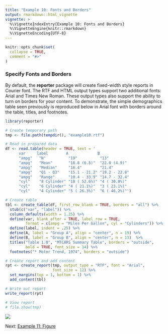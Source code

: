 ---
title: "Example 10: Fonts and Borders"
output: rmarkdown::html_vignette
vignette: >
  %\VignetteIndexEntry{Example 10: Fonts and Borders}
  %\VignetteEngine{knitr::rmarkdown}
  %\VignetteEncoding{UTF-8}
---

```{r setup, include = FALSE}
knitr::opts_chunk$set(
  collapse = TRUE,
  comment = "#>"
)
```

### Specify Fonts and Borders

By default, the **reporter** package will create fixed-width style reports 
in Courier font. The RTF and HTML output types support two additional fonts: Arial and 
Times New Roman.  These output types also support the ability 
to turn on borders for your content.  To demonstrate, the simple demographics 
table seen previously is reproduced below in Arial font with borders 
around the table, titles, and footnotes.

```{r eval=FALSE, echo=TRUE} 
library(reporter)

# Create temporary path
tmp <- file.path(tempdir(), "example10.rtf")

# Read in prepared data
df <- read.table(header = TRUE, text = '
      var     label        A             B          
      "ampg"   "N"          "19"          "13"         
      "ampg"   "Mean"       "18.8 (6.5)"  "22.0 (4.9)" 
      "ampg"   "Median"     "16.4"        "21.4"       
      "ampg"   "Q1 - Q3"    "15.1 - 21.2" "19.2 - 22.8"
      "ampg"   "Range"      "10.4 - 33.9" "14.7 - 32.4"
      "cyl"    "8 Cylinder" "10 ( 52.6%)" "4 ( 30.8%)" 
      "cyl"    "6 Cylinder" "4 ( 21.1%)"  "3 ( 23.1%)" 
      "cyl"    "4 Cylinder" "5 ( 26.3%)"  "6 ( 46.2%)"')

# Create table
tbl <- create_table(df, first_row_blank = TRUE, borders = "all") %>% 
  stub(c("var", "label")) %>% 
  column_defaults(width = 1.25) %>% 
  define(var, blank_after = TRUE, label_row = TRUE, 
         format = c(ampg = "Miles Per Gallon", cyl = "Cylinders")) %>% 
  define(label, indent = .25) %>% 
  define(A, label = "Group A", align = "center", n = 19) %>% 
  define(B, label = "Group B", align = "center", n = 13)  %>% 
  titles("Table 1.0", "MTCARS Summary Table", borders = "outside",
         bold = TRUE, font_size = 14) %>% 
  footnotes("* Motor Trend, 1974", borders = "outside")

# Create report and add content
rpt <- create_report(tmp, output_type = "RTF", font = "Arial", 
                     font_size = 12) %>% 
  set_margins(top = 1, bottom = 1) %>%
  add_content(tbl)

# Write out report
write_report(rpt)

# View report
# file.show(tmp)

```
<img src="../man/images/fonts.png"/>


Next: [Example 11: Figure](reporter-figure.html)
